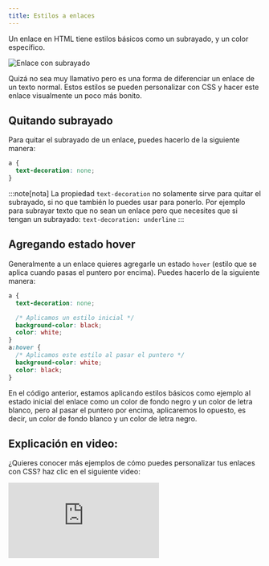 ```yaml
---
title: Estilos a enlaces
---
```


Un enlace en HTML tiene estilos básicos como un subrayado, y un color específico.

![Enlace con subrayado](./img/enlace.webp)

Quizá no sea muy llamativo pero es una forma de diferenciar un enlace de un texto normal. Estos estilos se pueden personalizar con CSS y hacer este enlace visualmente un poco más bonito.

## Quitando subrayado

Para quitar el subrayado de un enlace, puedes hacerlo de la siguiente manera:

```css
a {
  text-decoration: none;
}
```

:::note[nota]
La propiedad `text-decoration` no solamente sirve para quitar el subrayado, si no que también lo puedes usar para ponerlo. Por ejemplo para subrayar texto que no sean un enlace pero que necesites que si tengan un subrayado: `text-decoration: underline`
:::

## Agregando estado hover

Generalmente a un enlace quieres agregarle un estado `hover` (estilo que se aplica cuando pasas el puntero por encima). Puedes hacerlo de la siguiente manera:

```css
a {
  text-decoration: none;

  /* Aplicamos un estilo inicial */
  background-color: black;
  color: white;
}
a:hover {
  /* Aplicamos este estilo al pasar el puntero */
  background-color: white;
  color: black;
}
```

En el código anterior, estamos aplicando estilos básicos como ejemplo al estado inicial del enlace como un color de fondo negro y un color de letra blanco, pero al pasar el puntero por encima, aplicaremos lo opuesto, es decir, un color de fondo blanco y un color de letra negro.

## Explicación en video:

¿Quieres conocer más ejemplos de cómo puedes personalizar tus enlaces con CSS? haz clic en el siguiente video:

<iframe className='youtube-video' src="https://www.youtube.com/embed/2uuwZ-bY_Bw?si=D54zzoW5mlF1KlG2" title="YouTube video player" frameBorder="0" allow="accelerometer; autoplay; clipboard-write; encrypted-media; gyroscope; picture-in-picture; web-share" referrerPolicy="strict-origin-when-cross-origin" allowFullScreen></iframe>
